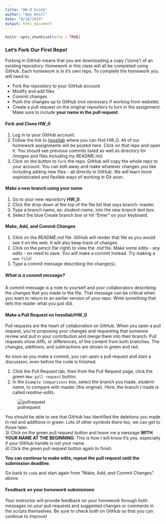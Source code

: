 ```yaml
---
title: "HW_0 Guide"
author: "Amy Hessl"
date: "8/16/2019"
output: html_document
---
```


```r
knitr::opts_chunk$set(echo = TRUE)
```

### Let's Fork Our First Repo!
Forking in GitHub means that you are downloading a copy ('clone') of an existing repository. Homework in this class will all be completed using GitHub.  Each homework is in it's own repo.  To complete the homework you will need to:

* Fork the repository to your GitHub account
* Modify and add files  
* Commit changes  
* Push the changes up to GitHub (not necessary if working from website)  
* Create a pull request on the original repository to turn in the assignment. Make sure to include __your name in the pull request__.  

#### Fork and Clone HW_0
1) Log in to your GitHub account.  
2) Follow the link to [hessllab](https://github.com/hessllab) where you can find HW_0.  All of our homework assignments will be posted here.  Click on that repo and open it. You should see previous commits listed as well as directory for _/images_ and files including my _README.md_.  
3) Click on the button to `fork` the repo.  GitHub will copy the whole repo to your account. You can edit away and make whatever changes you like including adding new files - all directly in GitHub.  We will learn more sophisticated and flexible ways of working in Git soon.

#### Make a new branch using your name
1) Go to your new repository __HW_0__.  
2) Click the drop down at the top of the file list that says branch: master.  
3) Type a branch name, ex: _student-name_, into the new branch text box.  
4) Select the blue Create branch box or hit “Enter” on your keyboard.  

#### Make, Add, and Commit Changes
1) Click on the _README.md_ file. GitHub will render that file as you would see it on the web.  It will also keep track of changes.
2) Click on the pencil (far right) to view the _.md_ file. Make some edits - any edits - no need to save. You will make a commit instead.  Try making a `new file`!
3) Type a commit message describing the change(s).

##### What is a commit message?
A commit message is a note to yourself and your collaborators describing the changes that you made to the file. That message can be critical when you want to return to an earlier version of your repo.  Write something that tells the reader what you just did.

#### Make a Pull Request on hessllab/HW_0
Pull requests are the heart of collaboration on GitHub. When you open a pull request, you’re proposing your changes and requesting that someone review and pull in your contribution and merge them into their branch. Pull requests show diffs, or differences, of the content from both branches. The changes, additions, and subtractions are shown in green and red.

As soon as you make a commit, you can open a pull request and start a discussion, even before the code is finished.

1) Click the  Pull Request tab, then from the Pull Request page, click the green `New pull request` button.
2) In the `Example Comparisons` box, select the branch you made, _student-name_, to compare with master (the original). Here, the branch I made is called _readme-edits_.

![pullrequest](./images/pull_request.png)

You should be able to see that GitHub has identified the deletions you made in red and additions in green. Lots of other symbols there too, we can get to those later.  
3) Click on the green pull request button and leave me a message __WITH YOUR NAME AT THE BEGINNING__. This is how I will know it's you, especially if your GitHub handle is not your name.  
4) Click the green pull request button again to finish.

__You can continue to make edits, repeat the pull request until the submission deadline.__

Go back to `code` and start again from "Make, Add, and Commit Changes" above.

#### Feedback on your homework submissions
Your instructor will provide feedback on your homework through both messages on your pull requests and suggested changes or comments in the scripts themselves.  Be sure to check both on GitHub so that you can continue to improve!
